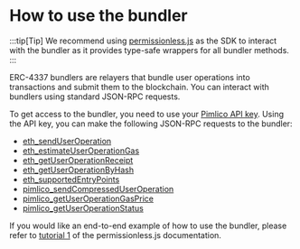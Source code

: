# How to use the bundler

:::tip[Tip]
We recommend using [permissionless.js](/permissionless/reference/bundler-actions/sendUserOperation) as the SDK to interact with the bundler as it provides type-safe wrappers for all bundler methods.
:::

ERC-4337 bundlers are relayers that bundle user operations into transactions and submit them to the blockchain. You can interact with bundlers using standard JSON-RPC requests.

To get access to the bundler, you need to use your [Pimlico API key](https://dashboard.pimlico.io/apikeys). Using the API key, you can make the following JSON-RPC requests to the bundler:

- [eth_sendUserOperation](/infra/bundler/endpoints/eth_sendUserOperation)
- [eth_estimateUserOperationGas](/infra/bundler/endpoints/eth_estimateUserOperationGas)
- [eth_getUserOperationReceipt](/infra/bundler/endpoints/eth_getUserOperationReceipt)
- [eth_getUserOperationByHash](/infra/bundler/endpoints/eth_getUserOperationByHash)
- [eth_supportedEntryPoints](/infra/bundler/endpoints/eth_supportedEntryPoints)
- [pimlico_sendCompressedUserOperation](/infra/bundler/endpoints/pimlico_sendCompressedUserOperation)
- [pimlico_getUserOperationGasPrice](/infra/bundler/endpoints/pimlico_getUserOperationGasPrice)
- [pimlico_getUserOperationStatus](/infra/bundler/endpoints/pimlico_getUserOperationStatus)

If you would like an end-to-end example of how to use the bundler, please refer to [tutorial 1](/permissionless/tutorial/tutorial-1) of the permissionless.js documentation.
